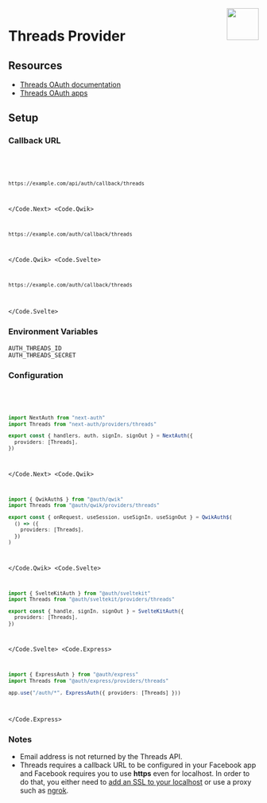 
<img align="right" src="/img/providers/threads.svg" height="64" width="64" />

# Threads Provider

## Resources

- [Threads OAuth documentation](https://developers.facebook.com/docs/threads)
- [Threads OAuth apps](https://developers.facebook.com/apps/)

## Setup

### Callback URL

<Code>
  <Code.Next>

```bash
https://example.com/api/auth/callback/threads
```

  </Code.Next>
  <Code.Qwik>

```bash
https://example.com/auth/callback/threads
```

  </Code.Qwik>
  <Code.Svelte>

```bash
https://example.com/auth/callback/threads
```

  </Code.Svelte>
</Code>

### Environment Variables

```
AUTH_THREADS_ID
AUTH_THREADS_SECRET
```

### Configuration

<Code>
  <Code.Next>

```ts filename="/auth.ts"
import NextAuth from "next-auth"
import Threads from "next-auth/providers/threads"

export const { handlers, auth, signIn, signOut } = NextAuth({
  providers: [Threads],
})
```

  </Code.Next>
  <Code.Qwik>
  
```ts filename="/src/routes/plugin@auth.ts"
import { QwikAuth$ } from "@auth/qwik"
import Threads from "@auth/qwik/providers/threads"

export const { onRequest, useSession, useSignIn, useSignOut } = QwikAuth$(
  () => ({
    providers: [Threads],
  })
)
```

  </Code.Qwik>
  <Code.Svelte>

```ts filename="/src/auth.ts"
import { SvelteKitAuth } from "@auth/sveltekit"
import Threads from "@auth/sveltekit/providers/threads"

export const { handle, signIn, signOut } = SvelteKitAuth({
  providers: [Threads],
})
```

  </Code.Svelte>
  <Code.Express>

```ts filename="/src/app.ts"
import { ExpressAuth } from "@auth/express"
import Threads from "@auth/express/providers/threads"

app.use("/auth/*", ExpressAuth({ providers: [Threads] }))
```

  </Code.Express>
</Code>

### Notes

- Email address is not returned by the Threads API.
- Threads requires a callback URL to be configured in your Facebook app and Facebook requires you to use **https** even for localhost. In order to do that, you either need to [add an SSL to your localhost](https://www.freecodecamp.org/news/how-to-get-https-working-on-your-local-development-environment-in-5-minutes-7af615770eec/) or use a proxy such as [ngrok](https://ngrok.com/docs).
